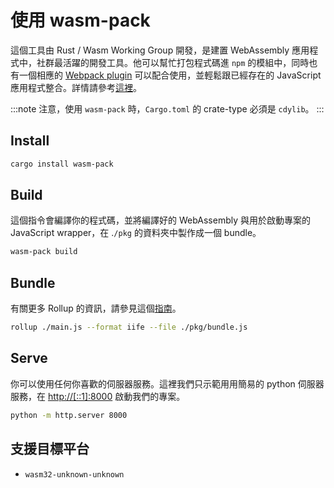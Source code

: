# 使用 wasm-pack

這個工具由 Rust / Wasm Working Group 開發，是建置 WebAssembly 應用程式中，社群最活躍的開發工具。他可以幫忙打包程式碼進 `npm` 的模組中，同時也有一個相應的 [Webpack plugin](https://github.com/wasm-tool/wasm-pack-plugin) 可以配合使用，並輕鬆跟已經存在的 JavaScript 應用程式整合。詳情請參考[這裡](https://rustwasm.github.io/docs/wasm-pack/introduction.html)。

:::note
注意，使用 `wasm-pack` 時，`Cargo.toml` 的 crate-type 必須是 `cdylib`。
:::

## Install

```bash
cargo install wasm-pack
```

## Build

這個指令會編譯你的程式碼，並將編譯好的 WebAssembly 與用於啟動專案的 JavaScript wrapper，在 .`/pkg` 的資料夾中製作成一個 bundle。

```bash
wasm-pack build
```

## Bundle

有關更多 Rollup 的資訊，請參見這個[指南](https://rollupjs.org/guide/en/#quick-start)。

```bash
rollup ./main.js --format iife --file ./pkg/bundle.js
```

## Serve

你可以使用任何你喜歡的伺服器服務。這裡我們只示範用用簡易的 python 伺服器服務，在 [http://\[::1\]:8000](http://[::1]:8000) 啟動我們的專案。

```bash
python -m http.server 8000
```

## 支援目標平台

- `wasm32-unknown-unknown`
